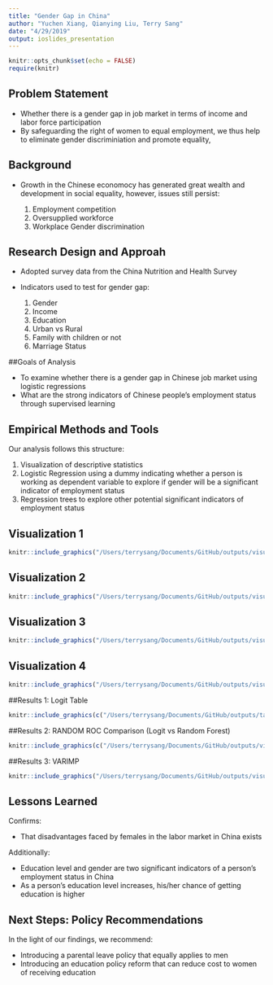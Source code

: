 ```yaml
---
title: "Gender Gap in China"
author: "Yuchen Xiang, Qianying Liu, Terry Sang"
date: "4/29/2019"
output: ioslides_presentation
---
```


```r
knitr::opts_chunk$set(echo = FALSE)
require(knitr)
```

## Problem Statement 

- Whether there is a gender gap in job market in terms of income and labor force participation 
- By safeguarding the right of women to equal employment, we thus help to eliminate gender discriminiation and promote equality, 


## Background

- Growth in the Chinese economocy has generated great wealth and development in social equality, however, issues still persist:
    
    1. Employment competition
    2. Oversupplied workforce
    3. Workplace Gender discrimination


## Research Design and Approah

- Adopted survey data from the China Nutrition and Health Survey
- Indicators used to test for gender gap:

    1. Gender 
    2. Income
    3. Education
    4. Urban vs Rural
    5. Family with children or not
    6. Marriage Status

##Goals of Analysis    

- To examine whether there is a gender gap in Chinese job market using logistic regressions 
- What are the strong indicators of Chinese people’s employment status through supervised learning

## Empirical Methods and Tools

Our analysis follows this structure:

   1. Visualization of descriptive statistics
   2. Logistic Regression using a dummy indicating whether a person is working as dependent variable to explore if gender will be a significant indicator of employment status
   3. Regression trees to explore other potential significant indicators of employment status


## Visualization 1

```r

knitr::include_graphics("/Users/terrysang/Documents/GitHub/outputs/visualizations/Vis1.png")

```

## Visualization 2

```r

knitr::include_graphics("/Users/terrysang/Documents/GitHub/outputs/visualizations/Vis3.png")

```

## Visualization 3

```r
knitr::include_graphics("/Users/terrysang/Documents/GitHub/outputs/visualizations/violin1.png")
```



## Visualization 4

```r
knitr::include_graphics("/Users/terrysang/Documents/GitHub/outputs/visualizations/violin2.png")
```

##Results 1: Logit Table


```r
knitr::include_graphics(c("/Users/terrysang/Documents/GitHub/outputs/tables/Table 1.png"))

```

##Results 2: RANDOM ROC Comparison (Logit vs Random Forest)

```r
knitr::include_graphics(c("/Users/terrysang/Documents/GitHub/outputs/visualizations/logit_roc.png","/Users/terrysang/Documents/GitHub/outputs/visualizations/random_roc.png"))

```


##Results 3: VARIMP

```r
knitr::include_graphics("/Users/terrysang/Documents/GitHub/outputs/visualizations/varimp.png")
```


## Lessons Learned

Confirms:

- That disadvantages faced by females in the labor market in China exists

Additionally:

- Education level and gender are two significant indicators of a person’s employment status in China
- As a person’s education level increases, his/her chance of getting education is higher


## Next Steps: Policy Recommendations

In the light of our findings, we recommend:

- Introducing a parental leave policy that equally applies to men
- Introducing an education policy reform that can reduce cost to women of receiving education





